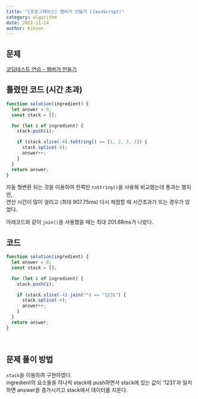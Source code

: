 ```yaml
---
title: "[프로그래머스] 햄버거 만들기 (JavaScript)"
category: algorithm
date: 2022-11-14
author: Kihoon
---
```


## 문제

[코딩테스트 연습 - 햄버거 만들기](https://school.programmers.co.kr/learn/courses/30/lessons/133502)

## 틀렸던 코드 (시간 초과)

```jsx
function solution(ingredient) {
  let answer = 0;
  const stack = [];

  for (let i of ingredient) {
    stack.push(i);

    if (stack.slice(-4).toString() == [1, 2, 3, 1]) {
      stack.splice(-4);
      answer++;
    }
  }
  return answer;
}
```

자동 형변환 되는 것을 이용하여 한쪽만 `toString()`을 사용해 비교했는데 통과는 했지만, <br/>
연산 시간이 많이 걸리고 (최대 907.75ms) 다시 채점할 때 시간초과가 뜨는 경우가 있었다.

아래코드와 같이 `join()`을 사용했을 때는 최대 201.68ms가 나왔다.

## 코드

```jsx
function solution(ingredient) {
  let answer = 0;
  const stack = [];

  for (let i of ingredient) {
    stack.push(i);

    if (stack.slice(-4).join("") == "1231") {
      stack.splice(-4);
      answer++;
    }
  }
  return answer;
}
```

<br />

## 문제 풀이 방법

`stack`을 이용하여 구현하였다.<br/>
ingredient의 요소들을 하나씩 stack에 push하면서 stack에 있는 값이 '1231'과 일치하면 answer을 증가시키고 stack에서 데이터를 지운다.
